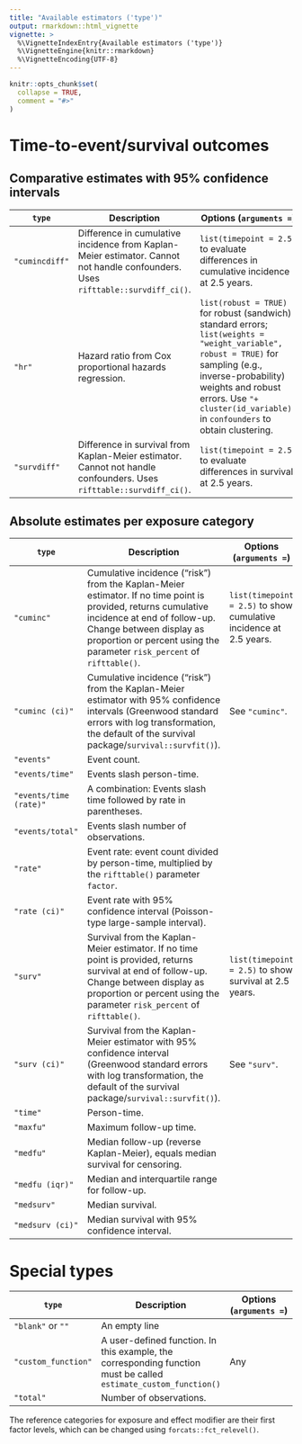```yaml
---
title: "Available estimators ('type')"
output: rmarkdown::html_vignette
vignette: >
  %\VignetteIndexEntry{Available estimators ('type')}
  %\VignetteEngine{knitr::rmarkdown}
  %\VignetteEncoding{UTF-8}
---
```


```r
knitr::opts_chunk$set(
  collapse = TRUE,
  comment = "#>"
)
```



# Time-to-event/survival outcomes

## Comparative estimates with 95% confidence intervals

`type` | Description | Options (`arguments = `)
-------+-------------+--------------
`"cumincdiff"` | Difference in cumulative incidence from Kaplan-Meier estimator. Cannot not handle confounders. Uses `rifttable::survdiff_ci()`. | `list(timepoint = 2.5)` to evaluate differences in cumulative incidence at 2.5 years.
`"hr"`    | Hazard ratio from Cox proportional hazards regression. | `list(robust = TRUE)` for robust (sandwich) standard errors; `list(weights = "weight_variable", robust = TRUE)` for sampling (e.g., inverse-probability) weights and robust errors. Use `"+ cluster(id_variable)"` in `confounders` to obtain clustering.
`"survdiff"` | Difference in survival from Kaplan-Meier estimator.  Cannot not handle confounders. Uses `rifttable::survdiff_ci()`. | `list(timepoint = 2.5)` to evaluate differences in survival at 2.5 years.

   
## Absolute estimates per exposure category

`type` | Description | Options (`arguments = `)
-------+-------------+--------------
`"cuminc"` | Cumulative incidence ("risk") from the Kaplan-Meier estimator. If no time point is provided, returns cumulative incidence at end of follow-up. Change between display as proportion or percent using the parameter `risk_percent` of `rifttable()`. | `list(timepoint = 2.5)` to show cumulative incidence at 2.5 years.
`"cuminc (ci)"` | Cumulative incidence ("risk") from the Kaplan-Meier estimator with 95% confidence intervals (Greenwood standard errors with log transformation, the default of the survival package/`survival::survfit()`). | See `"cuminc"`.
`"events"` | Event count.
`"events/time"` | Events slash person-time.
`"events/time (rate)"` | A combination: Events slash time followed by rate in parentheses.
`"events/total"` | Events slash number of observations.
`"rate"` | Event rate: event count divided by person-time, multiplied by the `rifttable()` parameter `factor`.
`"rate (ci)"` | Event rate with 95% confidence interval (Poisson-type large-sample interval).
`"surv"` | Survival from the Kaplan-Meier estimator. If no time point is provided, returns survival at end of follow-up. Change between display as proportion or percent using the parameter `risk_percent` of `rifttable()`. | `list(timepoint = 2.5)` to show survival at 2.5 years.
`"surv (ci)"` | Survival from the Kaplan-Meier estimator with 95% confidence interval (Greenwood standard errors with log transformation, the default of the survival package/`survival::survfit()`). | See `"surv"`.
`"time"` | Person-time.
`"maxfu"` | Maximum follow-up time.
`"medfu"` | Median follow-up (reverse Kaplan-Meier), equals median survival for censoring.
`"medfu (iqr)"` | Median and interquartile range for follow-up.
`"medsurv"` | Median survival.
`"medsurv (ci)"` | Median survival with 95% confidence interval.



# Special types

`type` | Description | Options (`arguments = `)
-------+-------------+--------------
`"blank"` or `""` | An empty line
`"custom_function"` | A user-defined function. In this example, the corresponding function must be called `estimate_custom_function()` | Any
`"total"` | Number of observations.

The reference categories for exposure and effect modifier are their first factor levels, which can be changed using `forcats::fct_relevel()`. 
